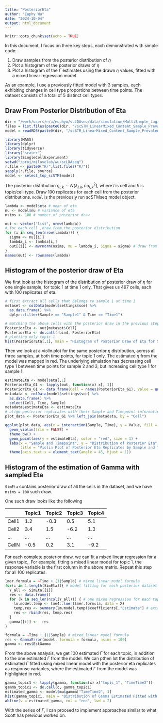 ```yaml
---
title: "PosteriorEta"
author: "Euphy Wu"
date: "2024-10-04"
output: html_document
---
```


```r
knitr::opts_chunk$set(echo = TRUE)
```

In this document, I focus on three key steps, each demonstrated with simple code:

1. Draw samples from the posterior distribution of $\eta$
2. Plot a histogram of the posterior draws of $\eta$
3. Plot a histogram of the $\Gamma$ estimates using the drawn $\eta$ values, fitted with a mixed linear regression model

As an example, I use a previously fitted model with 3 samples, each exhibiting changes in cell type proportions between time points. The dataset consists of a total of 5 distinct cell types.

## Draw From Posterior Distribution of Eta

```r
dir = "/work/users/e/u/euphyw/scLDAseq/data/simulation/MultiSample_LogisticNormal/NormalGamma_SingleResponse/nSample3_nCellType5_Batch_StromalCell"
files = list.files(paste0(dir, "/scSTM_LinearMixed_Content_Sample_Prevalence_TimeandResponse"), pattern = "HighVar")
model = readRDS(paste0(dir, "/scSTM_LinearMixed_Content_Sample_Prevalence_TimeandResponse/", files[1]))
```

```r
library(MASS)
library(dplyr)
library(tidyverse)
library("scater")
library(SingleCellExperiment)
setwd("/proj/milovelab/wu/scLDAseq")
r.file <- paste0("R/",list.files("R/"))
sapply(r.file, source)
model <- select_top_scSTM(model)
```

The posterior distribution $\eta_{l,k} \sim N(\lambda_{l,k}, nu^2_{l,k})$, where $l$ is cell and $k$ is topic/cell type. Draw $100$ replicates for each cell from the posterior distributions. `model` is the previously run scSTMseq model object.
```r
lambda <- model$eta # mean of eta
nu <- model$nu # variance of eta
nsims <- 100 # number of posterior draw

out <- vector("list", nrow(lambda))
# for each cell ,draw from the posterior distribution 
for (i in seq_len(nrow(lambda))) {
  sigma <- nu[[i]]
  lambda_i <- lambda[i,]
  out[[i]] <- mvrnorm(nsims, mu = lambda_i, Sigma = sigma) # draw from the posterior distribution of eta
}
names(out) <- rownames(lambda)
```

## Histogram of the posterior draw of Eta

We first look at the histogram of the distribution of posterior draw of $\eta$ for one single sample, for topic 1 at time 1 only. That gives us 497 cells, each with 100 replicates of eta.
```r
# first extract all cells that belongs to sample 1 at time 1
metaset <- colData(model$settings$sce) %>%
  as.data.frame() %>%
  dplyr::filter(Sample == "Sample1" & Time == "Time1")

# matching the above cells with the posterior draw in the previous step
PosteriorEta <- out[metaset$Cell]
PosteriorEta <- do.call(rbind, PosteriorEta)
# plotting only topic 1
hist(PosteriorEta[,1], main = "Histogram of Posterior Draw of Eta for Sample 1, Topic 1 at Time1", xlab = "Posterior Eta For Topic 1")
```

Then we look at a violin plot for the same posterior $\eta$ distribution, across all three samples, at both time points, for topic 1 only. The estimated $\eta$ from the model was mapped in red. The underlying simulation has decreasing cell type 1 between time points for sample 2 and 3, but increasing cell type 1 for sample 1.
```r
estimateEta <- model$eta[,1] 
PosteriorEta_G1 <- lapply(out, function(x) x[, 1])
PosteriorEta_G1 <- data.frame(Cell = names(PosteriorEta_G1), Value = unlist(PosteriorEta_G1))
metadata <- colData(model$settings$sce) %>%
  as.data.frame() %>%
  select(Cell, Time, Sample)
metadata$estimateEta <- estimateEta
# align posterior replicates with their Sample and Timepoint information
plot_data <- PosteriorEta_G1 %>% left_join(metadata, by = "Cell")

ggplot(plot_data, aes(x = interaction(Sample, Time), y = Value, fill = factor(Sample))) +
  geom_violin(trim = FALSE) +
  theme_bw() +
  geom_point(aes(y = estimateEta), color = "red", size = 1) + 
  labs(x = "Sample and Timepoint", y = "Distribution of Posterior Eta", 
       title = "Violin Plot of Posterior Eta Replicates by Sample and Timepoint") +
  theme(axis.text.x = element_text(angle = 45, hjust = 1))
```

## Histogram of the estimation of Gamma with sampled Eta
`SimEta` contains posterior draw of all the cells in the dataset, and we have `nsims = 100` such draw. 

One such draw looks like the following 

|        | Topic1 | Topic2 | Topic3 | Topic4 |
|--------|--------|--------|--------|--------|
| Cell1  |  1.2   |  -0.3   |  0.5   |  5.1   |
| Cell2  |  3.4   |  1.5    |  -6.2   |  1.3   |
| ...    |  ...   | ...    | ...    | ...   |
| CellN  |  -0.5   |  0.2   |  3.1   |  -9.2   |

For each complete posterior draw, we can fit a mixed linear regression for a given topic,. For example, fitting a mixed linear model for topic 1, the response variable is the first column in the above matrix. Repeat this step for all 100 replicates.
```r
lmer.formula = ~Time + (1|Sample) # mixed linear model formula
for(i in 1:length(SimEta)){ # model fitting for each posterior dataset
  Y_all <- SimEta[[i]] 
  res <- data.frame()
  for (k in seq_len(ncol(Y_all))) { # one mixed regression for each topic
    lm.model.temp <- lme4::lmer(lmer.formula, data = X)
    temp.res <- summary(lm.model.temp)$coefficients[,"Estimate"] # extract the estimation of gamma
    res <- rbind(res, temp.res)
  }
  gamma[[i]] <-  res
}
```

```r
formula = ~Time + (1|Sample) # mixed linear model formula
res <- GammaError(model, formula = formula, nsims = 100)
gamma <- res$EstGamma
```

From the above analysis, we get 100 estimated $\Gamma$ for each topic, in addition to the one estimated $\Gamma$ from the model. We can pthen lot the distribution of estimated $\Gamma$ fitted using mixed linear model with the posterior eta replicates as response variables, where the estimated $\Gamma$ from the model was highlighted in red.
```r
gamma_topic1 <- lapply(gamma, function(x) x["topic_1", "TimeTime2"])
gamma_topic1 <- do.call(c, gamma_topic1)
estimated_gamma <- model$mu$gamma["TimeTime2", 1]
hist(gamma_topic1, main = "Distribution of Gamma Estimated Fitted with Posterior Eta for Topic 1")
abline(v = estimated_gamma, col = "red", lwd = 2)
```
With the series of $\Gamma$, I can proceed to implement approaches similar to what Scott has previous worked on. 
